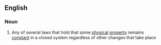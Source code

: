 ==English==

===Noun===
{{wikipedia}}
{{en-noun|sg=[[conservation]] [[law]]}}

#{{physics}} Any of several laws that hold that some [[physical]] [[property]] remains [[constant]] in a closed system regardless of other changes that take place